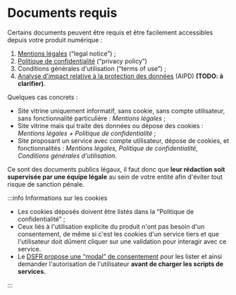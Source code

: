 # Documents requis

Certains documents peuvent être requis et être facilement accessibles depuis votre produit numérique :

1.  [Mentions légales](https://www.economie.gouv.fr/entreprises/site-internet-mentions-obligatoires) (“legal notice”) ;
2.  [Politique de confidentialité](https://fr.wikipedia.org/wiki/Politique_de_confidentialit%C3%A9) (“privacy policy”)
3.  Conditions générales d'utilisation (“terms of use”) ;
4.  [Analyse d'impact relative à la protection des données](https://www.cnil.fr/fr/RGPD-analyse-impact-protection-des-donnees-aipd) (AIPD) **(TODO: à clarifier)**.

Quelques cas concrets :

- Site vitrine uniquement informatif, sans cookie, sans compte utilisateur, sans fonctionnalité particulière : _Mentions légales_ ;
- Site vitrine mais qui traite des données ou dépose des cookies : _Mentions légales + Politique de confidentialité_ ;
- Site proposant un service avec compte utilisateur, dépose de cookies, et fonctionnalités : _Mentions légales, Politique de confidentialité, Conditions générales d'utilisation_.

Ce sont des documents publics légaux, il faut donc que **leur rédaction soit supervisée par une équipe légale** au sein de votre entité afin d'éviter tout risque de sanction pénale.

:::info Informations sur les cookies

- Les cookies déposés doivent être listés dans la “Politique de confidentialité” ;
- Ceux liés à l'utilisation explicite du produit n'ont pas besoin d'un consentement, de même si c'est les cookies d'un service tiers et que l'utilisateur doit dûment cliquer sur une validation pour interagir avec ce service.
- Le [DSFR propose une “modal” de consentement](https://www.systeme-de-design.gouv.fr/elements-d-interface/composants/gestionnaire-de-consentement) pour les lister et ainsi demander l'autorisation de l'utilisateur **avant de charger les scripts de services.**

:::
